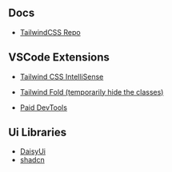 ## Docs

- [TailwindCSS Repo](https://github.com/tailwindlabs/tailwindcss)

## VSCode Extensions

- [Tailwind CSS IntelliSense](https://marketplace.visualstudio.com/items?itemName=bradlc.vscode-tailwindcss)
- [Tailwind Fold (temporarily hide the classes)](https://marketplace.visualstudio.com/items?itemName=stivo.tailwind-fold)

- [Paid DevTools](https://devtoolsfortailwind.com/?ref=browsee.io)

## Ui Libraries

- [DaisyUi](https://daisyui.com/)
- [shadcn](https://ui.shadcn.com/)
